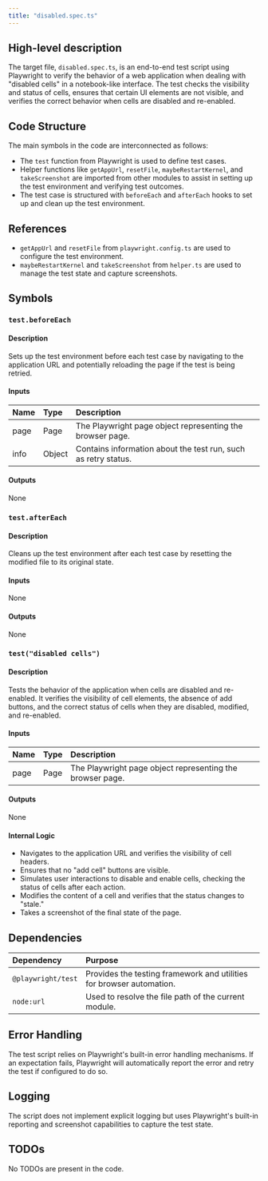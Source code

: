 ```yaml
---
title: "disabled.spec.ts"
---
```


## High-level description

The target file, `disabled.spec.ts`, is an end-to-end test script using Playwright to verify the behavior of a web application when dealing with "disabled cells" in a notebook-like interface. The test checks the visibility and status of cells, ensures that certain UI elements are not visible, and verifies the correct behavior when cells are disabled and re-enabled.

## Code Structure

The main symbols in the code are interconnected as follows:
- The `test` function from Playwright is used to define test cases.
- Helper functions like `getAppUrl`, `resetFile`, `maybeRestartKernel`, and `takeScreenshot` are imported from other modules to assist in setting up the test environment and verifying test outcomes.
- The test case is structured with `beforeEach` and `afterEach` hooks to set up and clean up the test environment.

## References

- `getAppUrl` and `resetFile` from `playwright.config.ts` are used to configure the test environment.
- `maybeRestartKernel` and `takeScreenshot` from `helper.ts` are used to manage the test state and capture screenshots.

## Symbols

### `test.beforeEach`
#### Description
Sets up the test environment before each test case by navigating to the application URL and potentially reloading the page if the test is being retried.

#### Inputs
| Name | Type | Description |
|:-----|:-----|:------------|
| page | Page | The Playwright page object representing the browser page. |
| info | Object | Contains information about the test run, such as retry status. |

#### Outputs
None

### `test.afterEach`
#### Description
Cleans up the test environment after each test case by resetting the modified file to its original state.

#### Inputs
None

#### Outputs
None

### `test("disabled cells")`
#### Description
Tests the behavior of the application when cells are disabled and re-enabled. It verifies the visibility of cell elements, the absence of add buttons, and the correct status of cells when they are disabled, modified, and re-enabled.

#### Inputs
| Name | Type | Description |
|:-----|:-----|:------------|
| page | Page | The Playwright page object representing the browser page. |

#### Outputs
None

#### Internal Logic
- Navigates to the application URL and verifies the visibility of cell headers.
- Ensures that no "add cell" buttons are visible.
- Simulates user interactions to disable and enable cells, checking the status of cells after each action.
- Modifies the content of a cell and verifies that the status changes to "stale."
- Takes a screenshot of the final state of the page.

## Dependencies

| Dependency | Purpose |
|:-----------|:--------|
| `@playwright/test` | Provides the testing framework and utilities for browser automation. |
| `node:url` | Used to resolve the file path of the current module. |

## Error Handling

The test script relies on Playwright's built-in error handling mechanisms. If an expectation fails, Playwright will automatically report the error and retry the test if configured to do so.

## Logging

The script does not implement explicit logging but uses Playwright's built-in reporting and screenshot capabilities to capture the test state.

## TODOs

No TODOs are present in the code.